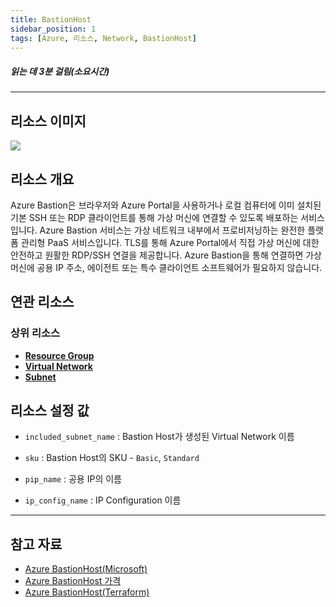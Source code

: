 ```yaml
---
title: BastionHost
sidebar_position: 1
tags: [Azure, 리소스, Network, BastionHost]
---
```





##### 읽는 데 3분 걸림(소요시간)

*****

## 리소스 이미지
<img src={icon} />

## 리소스 개요
Azure Bastion은 브라우저와 Azure Portal을 사용하거나 로컬 컴퓨터에 이미 설치된 기본 SSH 또는 RDP 클라이언트를 통해 가상 머신에 연결할 수 있도록 배포하는 서비스입니다. 
Azure Bastion 서비스는 가상 네트워크 내부에서 프로비저닝하는 완전한 플랫폼 관리형 PaaS 서비스입니다. TLS를 통해 Azure Portal에서 직접 가상 머신에 대한 안전하고 원활한 RDP/SSH 연결을 제공합니다. 
Azure Bastion을 통해 연결하면 가상 머신에 공용 IP 주소, 에이전트 또는 특수 클라이언트 소프트웨어가 필요하지 않습니다.

## 연관 리소스
### 상위 리소스
- [**Resource Group**](https://docs.cstudio.app/docs/resource/azure/Base/ResourceGroup)
- [**Virtual Network**](https://docs.cstudio.app/docs/resource/azure/Network/VirtualNetwork)
- [**Subnet**](https://docs.cstudio.app/docs/resource/azure/Network/Subnet)


## 리소스 설정 값
- ```included_subnet_name``` : Bastion Host가 생성된 Virtual Network 이름

- ```sku``` : Bastion Host의 SKU  - ```Basic```,  ```Standard```

- ```pip_name``` : 공용 IP의 이름

- ```ip_config_name``` : IP Configuration 이름





*****
## 참고 자료
- [Azure BastionHost(Microsoft)](https://learn.microsoft.com/en-us/azure/bastion/bastion-overview)
- [Azure BastionHost 가격](https://azure.microsoft.com/en-us/pricing/details/azure-bastion/) 
- [Azure BastionHost(Terraform)](https://registry.terraform.io/providers/hashicorp/azurerm/latest/docs/resources/bastion_host)

